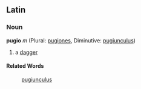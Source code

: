 ==Latin==
===Noun===
'''pugio''' ''m'' (Plural: [[pugiones]], Diminutive: [[pugiunculus]])

#a [[dagger]]
====Related Words====
:[[pugiunculus]]
